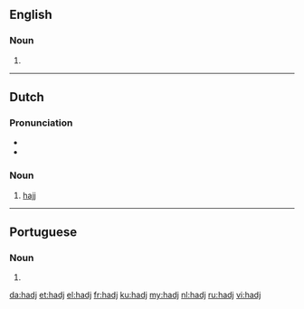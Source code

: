 ==English==

===Noun===
{{head|en|noun}}

# {{alternative spelling of|hajj|lang=en}}

----

==Dutch==

===Pronunciation===
* {{IPA|/ɦɑtʃ/|lang=nl}}
* {{audio|Nl-hadj.ogg|Audio|lang=nl}}

===Noun===
{{nl-noun|m|-|-}}

# {{context|Islam|lang=nl}} [[hajj]]

----

==Portuguese==

===Noun===
{{pt-noun|m|-}}

# {{alternative spelling of|hajj|lang=pt}}

[[da:hadj]]
[[et:hadj]]
[[el:hadj]]
[[fr:hadj]]
[[ku:hadj]]
[[my:hadj]]
[[nl:hadj]]
[[ru:hadj]]
[[vi:hadj]]